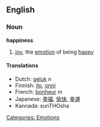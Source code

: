 ==English==

===Noun===
'''happiness'''
#[[joy]], the [[emotion]] of being [[happy]]

====Translations====
*Dutch: [[geluk]] ''n''
*Finnish: [[ilo]], [[onni]]
*French: [[bonheur]] ''m''
*Japanese: [[幸福]], [[愉快]], [[幸運]]
*Kannada: sunTHOsha

[[Categories: Emotions]]